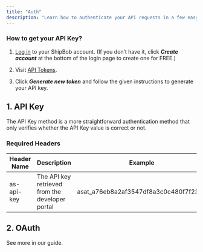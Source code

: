 ```yaml
---
title: "Auth"
description: "Learn how to authenticate your API requests in a few easy steps. There are 2 different types of API authentication methods."
---
```


### How to get your API Key?

1. [Log in](https://web.shipbob.com/app/merchant/) to your ShipBob account. (If you don’t have it, click ***Create account*** at the bottom of the login page to create one for FREE.)

2. Visit [API Tokens](https://web.shipbob.com/app/merchant/#/Integrations/token-management).

3. Click ***Generate new token*** and follow the given instructions to generate your API key.

## 1. API Key

The API Key method is a more straightforward authentication method that only verifies whether the API Key value is correct or not.

### Required Headers

| **Header Name** | **Description**                                 | Example                                |
| --------------- | ----------------------------------------------- | -------------------------------------- |
| as-api-key      | The API key retrieved from the developer portal | asat\_a76eb8a2af3547df8a3c0c480f7f23d5 |

## 2. OAuth

See more in our guide.